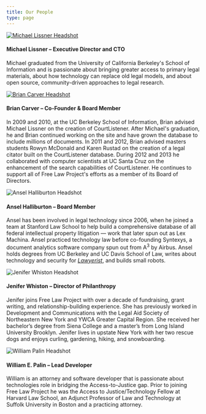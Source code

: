 ```yaml
---
title: Our People
type: page
---
```


<div className="flex flex-wrap gap-y-8">
  <div className="w-1/3">
    <a href="http://michaeljaylissner.com">
      <img src="/images/mlissner-bio-150x150.jpg" alt="Michael Lissner Headshot"/>
    </a>
  </div>
  <div className="w-2/3">
    <h4>Michael Lissner &ndash; Executive Director and CTO</h4>
    <p>Michael graduated from the University of California Berkeley's School of
       Information and is passionate about bringing greater access to primary
       legal materials, about how technology can replace old legal models, and
       about open source, community-driven approaches to legal research.</p>
  </div>
  <div className="w-1/3">
    <a href="http://www.ischool.berkeley.edu/people/faculty/briancarver">
      <img src="/images/brian-150x150.jpeg" alt="Brian Carver Headshot"/>
    </a>
  </div>
  <div className="w-2/3">
    <h4>Brian Carver &ndash; Co-Founder & Board Member</h4>
    <p>In 2009 and 2010, at the UC Berkeley School of Information, Brian advised
       Michael Lissner on the creation of CourtListener. After Michael's
       graduation, he and Brian continued working on the site and have grown
       the database to include millions of documents. In 2011 and 2012,
       Brian advised masters students Rowyn McDonald and Karen Rustad on the
       creation of a legal citator built on the CourtListener database. During
       2012 and 2013 he collaborated with computer scientists at UC Santa Cruz
       on the enhancement of the search capabilities of CourtListener. He
       continues to support all of Free Law Project's efforts as a member of
       its Board of Directors.</p>
  </div>
  <div className="w-1/3">
    <img src="/images/ansel-150x150.jpg" alt="Ansel Halliburton Headshot"/>
  </div>
  <div className="w-2/3">
    <h4>Ansel Halliburton &ndash; Board Member</h4>
    <p>Ansel has been involved in legal technology since 2006, when he joined a
       team at Stanford Law School to help build a comprehensive database of
       all federal intellectual property litigation &mdash; work that later spun out
       as Lex Machina. Ansel practiced technology law before co-founding
       Syntexys, a document analytics software company spun out from
       A<sup>3</sup> by Airbus. Ansel holds degrees from UC Berkeley and UC Davis
       School of Law, writes about technology and security for
       <a href="https://lawyerist.com/author/ansel-halliburton/"><em>Lawyerist</em></a>,
       and builds small robots.</p>
  </div>

  <div className="w-1/3">
    <img src="/images/whiston-150x150.png" alt="Jenifer Whiston Headshot"/>
  </div>
  <div className="w-2/3">
    <h4>Jenifer Whiston &ndash; Director of Philanthropy</h4>
    <p>Jenifer joins Free Law Project with over a decade of fundraising, grant writing,
    and relationship-building experience. She has previously worked in Development and
    Communications with the Legal Aid Society of Northeastern New York and YWCA Greater
    Capital Region. She received her bachelor’s degree from Siena College and a master’s
    from Long Island University Brooklyn. Jenifer lives in upstate New York with her two
    rescue dogs and enjoys curling, gardening, hiking, and snowboarding.</p>
  </div>
  <div className="w-1/3">
    <img src="/images/palin-150x150.png" alt="William Palin Headshot"/>
  </div>
  <div className="w-2/3">
    <h4>William E. Palin &ndash; Lead Developer</h4>
    <p> William is an attorney and software developer that is passionate about
        technologies role in bridging the Access-to-Justice gap.  Prior to joining
        Free Law Project he was the Access to Justice/Technology Fellow
        at Harvard Law School, an Adjunct Professor of Law and Technology
        at Suffolk University in Boston and a practicing attorney.</p>
  </div>

</div>
